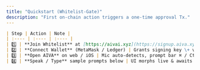 ```yaml
---
title: "Quickstart (Whitelist‑Gate)"
description: "First on‑chain action triggers a one‑time approval Tx."
---
```


```markdown
| Step | Action | Note |
| :---- | :---- | :---- |
| 1️⃣ | **Join Whitelist** at [https://aivai.xyz](https://signup.aiva.xyz) | Beta is gated — limited wallets per epoch |
| 2️⃣ | **Connect Wallet** (MetaMask / Ledger) | Grants signing key \+ voice‑model entitlement |
| 3️⃣ | **Open AIVA** on web / iOS | Mic auto‑detects, prompt bar ⌘ / Ctrl + K optional |
| 4️⃣ | **Speak / Type** sample prompts below | UI morphs live & awaits confirmation |
```